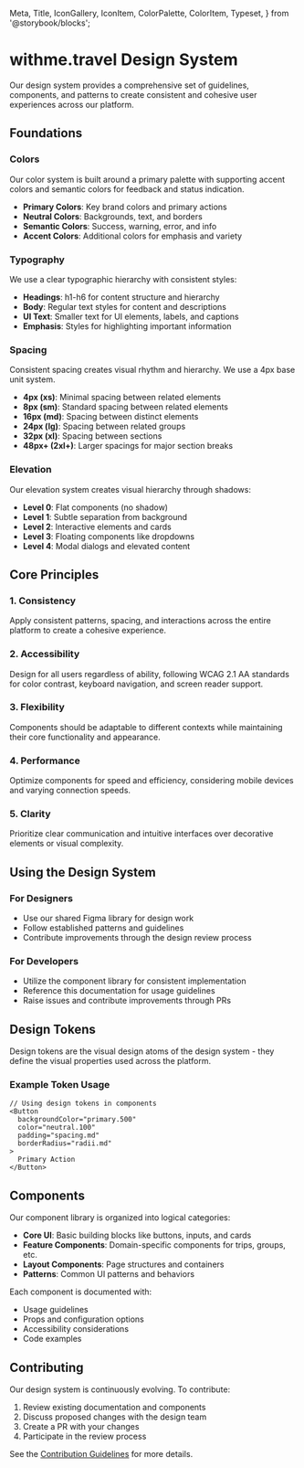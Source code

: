   Meta,
  Title,
  IconGallery,
  IconItem,
  ColorPalette,
  ColorItem,
  Typeset,
} from '@storybook/blocks';

<Meta title="Design System/Introduction" />

# withme.travel Design System

Our design system provides a comprehensive set of guidelines, components, and patterns to create consistent and cohesive user experiences across our platform.

## Foundations

### Colors

Our color system is built around a primary palette with supporting accent colors and semantic colors for feedback and status indication.

- **Primary Colors**: Key brand colors and primary actions
- **Neutral Colors**: Backgrounds, text, and borders
- **Semantic Colors**: Success, warning, error, and info
- **Accent Colors**: Additional colors for emphasis and variety

### Typography

We use a clear typographic hierarchy with consistent styles:

- **Headings**: h1-h6 for content structure and hierarchy
- **Body**: Regular text styles for content and descriptions
- **UI Text**: Smaller text for UI elements, labels, and captions
- **Emphasis**: Styles for highlighting important information

### Spacing

Consistent spacing creates visual rhythm and hierarchy. We use a 4px base unit system.

- **4px (xs)**: Minimal spacing between related elements
- **8px (sm)**: Standard spacing between related elements
- **16px (md)**: Spacing between distinct elements
- **24px (lg)**: Spacing between related groups
- **32px (xl)**: Spacing between sections
- **48px+ (2xl+)**: Larger spacings for major section breaks

### Elevation

Our elevation system creates visual hierarchy through shadows:

- **Level 0**: Flat components (no shadow)
- **Level 1**: Subtle separation from background
- **Level 2**: Interactive elements and cards
- **Level 3**: Floating components like dropdowns
- **Level 4**: Modal dialogs and elevated content

## Core Principles

### 1. Consistency

Apply consistent patterns, spacing, and interactions across the entire platform to create a cohesive experience.

### 2. Accessibility

Design for all users regardless of ability, following WCAG 2.1 AA standards for color contrast, keyboard navigation, and screen reader support.

### 3. Flexibility

Components should be adaptable to different contexts while maintaining their core functionality and appearance.

### 4. Performance

Optimize components for speed and efficiency, considering mobile devices and varying connection speeds.

### 5. Clarity

Prioritize clear communication and intuitive interfaces over decorative elements or visual complexity.

## Using the Design System

### For Designers

- Use our shared Figma library for design work
- Follow established patterns and guidelines
- Contribute improvements through the design review process

### For Developers

- Utilize the component library for consistent implementation
- Reference this documentation for usage guidelines
- Raise issues and contribute improvements through PRs

## Design Tokens

Design tokens are the visual design atoms of the design system - they define the visual properties used across the platform.

### Example Token Usage

```tsx
// Using design tokens in components
<Button 
  backgroundColor="primary.500"
  color="neutral.100"
  padding="spacing.md"
  borderRadius="radii.md"
>
  Primary Action
</Button>
```

## Components

Our component library is organized into logical categories:

- **Core UI**: Basic building blocks like buttons, inputs, and cards
- **Feature Components**: Domain-specific components for trips, groups, etc.
- **Layout Components**: Page structures and containers
- **Patterns**: Common UI patterns and behaviors

Each component is documented with:

- Usage guidelines
- Props and configuration options
- Accessibility considerations
- Code examples

## Contributing

Our design system is continuously evolving. To contribute:

1. Review existing documentation and components
2. Discuss proposed changes with the design team
3. Create a PR with your changes
4. Participate in the review process

See the [Contribution Guidelines](/?path=/docs/contributing--docs) for more details.
